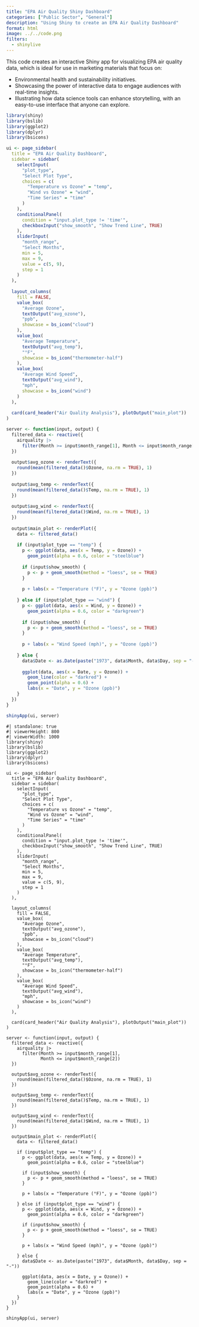 ```yaml
---
title: "EPA Air Quality Shiny Dashboard"
categories: ["Public Sector", "General"]
description: "Using Shiny to create an EPA Air Quality Dashboard"
format: html
image: ../../code.png
filters:
  - shinylive
---
```


This code creates an interactive Shiny app for visualizing EPA air quality data, which is ideal for use in marketing materials that focus on:

- Environmental health and sustainability initiatives.
- Showcasing the power of interactive data to engage audiences with real-time insights.
- Illustrating how data science tools can enhance storytelling, with an easy-to-use interface that anyone can explore.
    
```r
library(shiny)
library(bslib)
library(ggplot2)
library(dplyr)
library(bsicons)

ui <- page_sidebar(
  title = "EPA Air Quality Dashboard",
  sidebar = sidebar(
    selectInput(
      "plot_type",
      "Select Plot Type",
      choices = c(
        "Temperature vs Ozone" = "temp",
        "Wind vs Ozone" = "wind",
        "Time Series" = "time"
      )
    ),
    conditionalPanel(
      condition = "input.plot_type != 'time'",
      checkboxInput("show_smooth", "Show Trend Line", TRUE)
    ),
    sliderInput(
      "month_range",
      "Select Months",
      min = 5,
      max = 9,
      value = c(5, 9),
      step = 1
    )
  ),
  
  layout_columns(
    fill = FALSE,
    value_box(
      "Average Ozone",
      textOutput("avg_ozone"),
      "ppb",
      showcase = bs_icon("cloud")
    ),
    value_box(
      "Average Temperature",
      textOutput("avg_temp"),
      "°F",
      showcase = bs_icon("thermometer-half")
    ),
    value_box(
      "Average Wind Speed",
      textOutput("avg_wind"),
      "mph",
      showcase = bs_icon("wind")
    )
  ),
  
  card(card_header("Air Quality Analysis"), plotOutput("main_plot"))
)

server <- function(input, output) {
  filtered_data <- reactive({
    airquality |>
      filter(Month >= input$month_range[1], Month <= input$month_range[2])
  })
  
  output$avg_ozone <- renderText({
    round(mean(filtered_data()$Ozone, na.rm = TRUE), 1)
  })
  
  output$avg_temp <- renderText({
    round(mean(filtered_data()$Temp, na.rm = TRUE), 1)
  })
  
  output$avg_wind <- renderText({
    round(mean(filtered_data()$Wind, na.rm = TRUE), 1)
  })
  
  output$main_plot <- renderPlot({
    data <- filtered_data()
    
    if (input$plot_type == "temp") {
      p <- ggplot(data, aes(x = Temp, y = Ozone)) +
        geom_point(alpha = 0.6, color = "steelblue")
      
      if (input$show_smooth) {
        p <- p + geom_smooth(method = "loess", se = TRUE)
      }
      
      p + labs(x = "Temperature (°F)", y = "Ozone (ppb)")
      
    } else if (input$plot_type == "wind") {
      p <- ggplot(data, aes(x = Wind, y = Ozone)) +
        geom_point(alpha = 0.6, color = "darkgreen")
      
      if (input$show_smooth) {
        p <- p + geom_smooth(method = "loess", se = TRUE)
      }
      
      p + labs(x = "Wind Speed (mph)", y = "Ozone (ppb)")
      
    } else {
      data$Date <- as.Date(paste("1973", data$Month, data$Day, sep = "-"))
      
      ggplot(data, aes(x = Date, y = Ozone)) +
        geom_line(color = "darkred") +
        geom_point(alpha = 0.6) +
        labs(x = "Date", y = "Ozone (ppb)")
    }
  })
}

shinyApp(ui, server)
```

:::{.column-body-outset}

```shinylive-r
#| standalone: true
#| viewerHeight: 800
#| viewerWidth: 1000
library(shiny)
library(bslib)
library(ggplot2)
library(dplyr)
library(bsicons)

ui <- page_sidebar(
  title = "EPA Air Quality Dashboard",
  sidebar = sidebar(
    selectInput(
      "plot_type",
      "Select Plot Type",
      choices = c(
        "Temperature vs Ozone" = "temp",
        "Wind vs Ozone" = "wind",
        "Time Series" = "time"
      )
    ),
    conditionalPanel(
      condition = "input.plot_type != 'time'",
      checkboxInput("show_smooth", "Show Trend Line", TRUE)
    ),
    sliderInput(
      "month_range",
      "Select Months",
      min = 5,
      max = 9,
      value = c(5, 9),
      step = 1
    )
  ),
  
  layout_columns(
    fill = FALSE,
    value_box(
      "Average Ozone",
      textOutput("avg_ozone"),
      "ppb",
      showcase = bs_icon("cloud")
    ),
    value_box(
      "Average Temperature",
      textOutput("avg_temp"),
      "°F",
      showcase = bs_icon("thermometer-half")
    ),
    value_box(
      "Average Wind Speed",
      textOutput("avg_wind"),
      "mph",
      showcase = bs_icon("wind")
    )
  ),
  
  card(card_header("Air Quality Analysis"), plotOutput("main_plot"))
)

server <- function(input, output) {
  filtered_data <- reactive({
    airquality |>
      filter(Month >= input$month_range[1], 
             Month <= input$month_range[2])
  })
  
  output$avg_ozone <- renderText({
    round(mean(filtered_data()$Ozone, na.rm = TRUE), 1)
  })
  
  output$avg_temp <- renderText({
    round(mean(filtered_data()$Temp, na.rm = TRUE), 1)
  })
  
  output$avg_wind <- renderText({
    round(mean(filtered_data()$Wind, na.rm = TRUE), 1)
  })
  
  output$main_plot <- renderPlot({
    data <- filtered_data()
    
    if (input$plot_type == "temp") {
      p <- ggplot(data, aes(x = Temp, y = Ozone)) +
        geom_point(alpha = 0.6, color = "steelblue")
      
      if (input$show_smooth) {
        p <- p + geom_smooth(method = "loess", se = TRUE)
      }
      
      p + labs(x = "Temperature (°F)", y = "Ozone (ppb)")
      
    } else if (input$plot_type == "wind") {
      p <- ggplot(data, aes(x = Wind, y = Ozone)) +
        geom_point(alpha = 0.6, color = "darkgreen")
      
      if (input$show_smooth) {
        p <- p + geom_smooth(method = "loess", se = TRUE)
      }
      
      p + labs(x = "Wind Speed (mph)", y = "Ozone (ppb)")
      
    } else {
      data$Date <- as.Date(paste("1973", data$Month, data$Day, sep = "-"))
      
      ggplot(data, aes(x = Date, y = Ozone)) +
        geom_line(color = "darkred") +
        geom_point(alpha = 0.6) +
        labs(x = "Date", y = "Ozone (ppb)")
    }
  })
}

shinyApp(ui, server)
```

:::